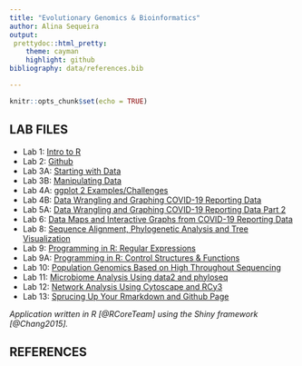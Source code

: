 ```yaml
---
title: "Evolutionary Genomics & Bioinformatics"
author: Alina Sequeira
output: 
 prettydoc::html_pretty:
    theme: cayman
    highlight: github
bibliography: data/references.bib

---
```


```r
knitr::opts_chunk$set(echo = TRUE)
```


## LAB FILES
* Lab 1: [Intro to R](Alina-Lab1.html)
* Lab 2: [Github](Lab-2_Alina.html)
* Lab 3A: [Starting with Data](Lab_3A.html)
* Lab 3B: [Manipulating Data](Lab_3B.html)
* Lab 4A: [ggplot 2 Examples/Challenges](Lab_4A.html)
* Lab 4B: [Data Wrangling and Graphing COVID-19 Reporting Data](Lab_4B.html)
* Lab 5A: [Data Wrangling and Graphing COVID-19 Reporting Data Part 2](Lab_5A.html)
* Lab 6: [Data Maps and Interactive Graphs from COVID-19 Reporting Data](Lab_6.html)
* Lab 8: [Sequence Alignment, Phylogenetic Analysis and Tree Visualization](Lab-8.html)
* Lab 9: [Programming in R: Regular Expressions](Lab_9.html)
* Lab 9A: [Programming in R: Control Structures & Functions](Lab_9A.html)
* Lab 10: [Population Genomics Based on High Throughout Sequencing](lab-10.html)
* Lab 11: [Microbiome Analysis Using data2 and phyloseq](Lab_11.html)
* Lab 12: [Network Analysis Using Cytoscape and RCy3](Lab-12.html)
* Lab 13: [Sprucing Up Your Rmarkdown and Github Page](lab-13.html)

*Application written in R [@RCoreTeam] using the Shiny framework [@Chang2015].*

## REFERENCES

